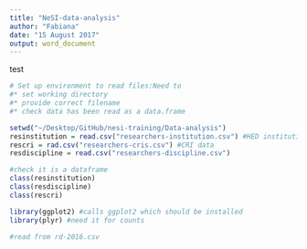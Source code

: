 ```yaml
---
title: "NeSI-data-analysis"
author: "Fabiana"
date: "15 August 2017"
output: word_document
---
```


test

```r

# Set up environment to read files:Need to 
#* set working directory
#* provide correct filename
#* check data has been read as a data.frame

setwd("~/Desktop/GitHub/nesi-training/Data-analysis")
resinstitution = read.csv("researchers-institution.csv") #HED institutions
rescri = rad.csv("researchers-cris.csv") #CRI data
resdiscipline = read.csv("researchers-discipline.csv")

#check it is a dataframe
class(resinstitution)
class(resdiscipline)
class(rescri)

library(ggplot2) #calls ggplot2 which should be installed
library(plyr) #need it for counts
```



```r

#read from rd-2016.csv




```


